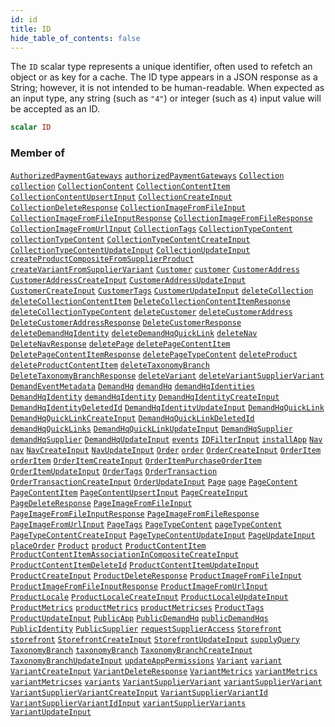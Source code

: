 ```yaml
---
id: id
title: ID
hide_table_of_contents: false
---
```








The `ID` scalar type represents a unique identifier, often used to refetch an object or as key for a cache. The ID type appears in a JSON response as a String; however, it is not intended to be human-readable. When expected as an input type, any string (such as `"4"`) or integer (such as `4`) input value will be accepted as an ID.

```graphql
scalar ID
```




### Member of

[`AuthorizedPaymentGateways`](/demand/api/graphql-admin/reference/objects/authorized-payment-gateways)  <Badge class="secondary" text="object"/><Bullet />[`authorizedPaymentGateways`](/demand/api/graphql-admin/reference/queries/authorized-payment-gateways)  <Badge class="secondary" text="query"/><Bullet />[`Collection`](/demand/api/graphql-admin/reference/objects/collection)  <Badge class="secondary" text="object"/><Bullet />[`collection`](/demand/api/graphql-admin/reference/queries/collection)  <Badge class="secondary" text="query"/><Bullet />[`CollectionContent`](/demand/api/graphql-admin/reference/objects/collection-content)  <Badge class="secondary" text="object"/><Bullet />[`CollectionContentItem`](/demand/api/graphql-admin/reference/objects/collection-content-item)  <Badge class="secondary" text="object"/><Bullet />[`CollectionContentUpsertInput`](/demand/api/graphql-admin/reference/inputs/collection-content-upsert-input)  <Badge class="secondary" text="input"/><Bullet />[`CollectionCreateInput`](/demand/api/graphql-admin/reference/inputs/collection-create-input)  <Badge class="secondary" text="input"/><Bullet />[`CollectionDeleteResponse`](/demand/api/graphql-admin/reference/objects/collection-delete-response)  <Badge class="secondary" text="object"/><Bullet />[`CollectionImageFromFileInput`](/demand/api/graphql-admin/reference/inputs/collection-image-from-file-input)  <Badge class="secondary" text="input"/><Bullet />[`CollectionImageFromFileInputResponse`](/demand/api/graphql-admin/reference/objects/collection-image-from-file-input-response)  <Badge class="secondary" text="object"/><Bullet />[`CollectionImageFromFileResponse`](/demand/api/graphql-admin/reference/objects/collection-image-from-file-response)  <Badge class="secondary" text="object"/><Bullet />[`CollectionImageFromUrlInput`](/demand/api/graphql-admin/reference/inputs/collection-image-from-url-input)  <Badge class="secondary" text="input"/><Bullet />[`CollectionTags`](/demand/api/graphql-admin/reference/objects/collection-tags)  <Badge class="secondary" text="object"/><Bullet />[`CollectionTypeContent`](/demand/api/graphql-admin/reference/objects/collection-type-content)  <Badge class="secondary" text="object"/><Bullet />[`collectionTypeContent`](/demand/api/graphql-admin/reference/queries/collection-type-content)  <Badge class="secondary" text="query"/><Bullet />[`CollectionTypeContentCreateInput`](/demand/api/graphql-admin/reference/inputs/collection-type-content-create-input)  <Badge class="secondary" text="input"/><Bullet />[`CollectionTypeContentUpdateInput`](/demand/api/graphql-admin/reference/inputs/collection-type-content-update-input)  <Badge class="secondary" text="input"/><Bullet />[`CollectionUpdateInput`](/demand/api/graphql-admin/reference/inputs/collection-update-input)  <Badge class="secondary" text="input"/><Bullet />[`createProductCompositeFromSupplierProduct`](/demand/api/graphql-admin/reference/mutations/create-product-composite-from-supplier-product)  <Badge class="secondary" text="mutation"/><Bullet />[`createVariantFromSupplierVariant`](/demand/api/graphql-admin/reference/mutations/create-variant-from-supplier-variant)  <Badge class="secondary" text="mutation"/><Bullet />[`Customer`](/demand/api/graphql-admin/reference/objects/customer)  <Badge class="secondary" text="object"/><Bullet />[`customer`](/demand/api/graphql-admin/reference/queries/customer)  <Badge class="secondary" text="query"/><Bullet />[`CustomerAddress`](/demand/api/graphql-admin/reference/objects/customer-address)  <Badge class="secondary" text="object"/><Bullet />[`CustomerAddressCreateInput`](/demand/api/graphql-admin/reference/inputs/customer-address-create-input)  <Badge class="secondary" text="input"/><Bullet />[`CustomerAddressUpdateInput`](/demand/api/graphql-admin/reference/inputs/customer-address-update-input)  <Badge class="secondary" text="input"/><Bullet />[`CustomerCreateInput`](/demand/api/graphql-admin/reference/inputs/customer-create-input)  <Badge class="secondary" text="input"/><Bullet />[`CustomerTags`](/demand/api/graphql-admin/reference/objects/customer-tags)  <Badge class="secondary" text="object"/><Bullet />[`CustomerUpdateInput`](/demand/api/graphql-admin/reference/inputs/customer-update-input)  <Badge class="secondary" text="input"/><Bullet />[`deleteCollection`](/demand/api/graphql-admin/reference/mutations/delete-collection)  <Badge class="secondary" text="mutation"/><Bullet />[`deleteCollectionContentItem`](/demand/api/graphql-admin/reference/mutations/delete-collection-content-item)  <Badge class="secondary" text="mutation"/><Bullet />[`DeleteCollectionContentItemResponse`](/demand/api/graphql-admin/reference/objects/delete-collection-content-item-response)  <Badge class="secondary" text="object"/><Bullet />[`deleteCollectionTypeContent`](/demand/api/graphql-admin/reference/mutations/delete-collection-type-content)  <Badge class="secondary" text="mutation"/><Bullet />[`deleteCustomer`](/demand/api/graphql-admin/reference/mutations/delete-customer)  <Badge class="secondary" text="mutation"/><Bullet />[`deleteCustomerAddress`](/demand/api/graphql-admin/reference/mutations/delete-customer-address)  <Badge class="secondary" text="mutation"/><Bullet />[`DeleteCustomerAddressResponse`](/demand/api/graphql-admin/reference/objects/delete-customer-address-response)  <Badge class="secondary" text="object"/><Bullet />[`DeleteCustomerResponse`](/demand/api/graphql-admin/reference/objects/delete-customer-response)  <Badge class="secondary" text="object"/><Bullet />[`deleteDemandHqIdentity`](/demand/api/graphql-admin/reference/mutations/delete-demand-hq-identity)  <Badge class="secondary" text="mutation"/><Bullet />[`deleteDemandHqQuickLink`](/demand/api/graphql-admin/reference/mutations/delete-demand-hq-quick-link)  <Badge class="secondary" text="mutation"/><Bullet />[`deleteNav`](/demand/api/graphql-admin/reference/mutations/delete-nav)  <Badge class="secondary" text="mutation"/><Bullet />[`DeleteNavResponse`](/demand/api/graphql-admin/reference/objects/delete-nav-response)  <Badge class="secondary" text="object"/><Bullet />[`deletePage`](/demand/api/graphql-admin/reference/mutations/delete-page)  <Badge class="secondary" text="mutation"/><Bullet />[`deletePageContentItem`](/demand/api/graphql-admin/reference/mutations/delete-page-content-item)  <Badge class="secondary" text="mutation"/><Bullet />[`DeletePageContentItemResponse`](/demand/api/graphql-admin/reference/objects/delete-page-content-item-response)  <Badge class="secondary" text="object"/><Bullet />[`deletePageTypeContent`](/demand/api/graphql-admin/reference/mutations/delete-page-type-content)  <Badge class="secondary" text="mutation"/><Bullet />[`deleteProduct`](/demand/api/graphql-admin/reference/mutations/delete-product)  <Badge class="secondary" text="mutation"/><Bullet />[`deleteProductContentItem`](/demand/api/graphql-admin/reference/mutations/delete-product-content-item)  <Badge class="secondary" text="mutation"/><Bullet />[`deleteTaxonomyBranch`](/demand/api/graphql-admin/reference/mutations/delete-taxonomy-branch)  <Badge class="secondary" text="mutation"/><Bullet />[`DeleteTaxonomyBranchResponse`](/demand/api/graphql-admin/reference/objects/delete-taxonomy-branch-response)  <Badge class="secondary" text="object"/><Bullet />[`deleteVariant`](/demand/api/graphql-admin/reference/mutations/delete-variant)  <Badge class="secondary" text="mutation"/><Bullet />[`deleteVariantSupplierVariant`](/demand/api/graphql-admin/reference/mutations/delete-variant-supplier-variant)  <Badge class="secondary" text="mutation"/><Bullet />[`DemandEventMetadata`](/demand/api/graphql-admin/reference/objects/demand-event-metadata)  <Badge class="secondary" text="object"/><Bullet />[`DemandHq`](/demand/api/graphql-admin/reference/objects/demand-hq)  <Badge class="secondary" text="object"/><Bullet />[`demandHq`](/demand/api/graphql-admin/reference/queries/demand-hq)  <Badge class="secondary" text="query"/><Bullet />[`demandHqIdentities`](/demand/api/graphql-admin/reference/queries/demand-hq-identities)  <Badge class="secondary" text="query"/><Bullet />[`DemandHqIdentity`](/demand/api/graphql-admin/reference/objects/demand-hq-identity)  <Badge class="secondary" text="object"/><Bullet />[`demandHqIdentity`](/demand/api/graphql-admin/reference/queries/demand-hq-identity)  <Badge class="secondary" text="query"/><Bullet />[`DemandHqIdentityCreateInput`](/demand/api/graphql-admin/reference/inputs/demand-hq-identity-create-input)  <Badge class="secondary" text="input"/><Bullet />[`DemandHqIdentityDeletedId`](/demand/api/graphql-admin/reference/objects/demand-hq-identity-deleted-id)  <Badge class="secondary" text="object"/><Bullet />[`DemandHqIdentityUpdateInput`](/demand/api/graphql-admin/reference/inputs/demand-hq-identity-update-input)  <Badge class="secondary" text="input"/><Bullet />[`DemandHqQuickLink`](/demand/api/graphql-admin/reference/objects/demand-hq-quick-link)  <Badge class="secondary" text="object"/><Bullet />[`DemandHqQuickLinkCreateInput`](/demand/api/graphql-admin/reference/inputs/demand-hq-quick-link-create-input)  <Badge class="secondary" text="input"/><Bullet />[`DemandHqQuickLinkDeletedId`](/demand/api/graphql-admin/reference/objects/demand-hq-quick-link-deleted-id)  <Badge class="secondary" text="object"/><Bullet />[`demandHqQuickLinks`](/demand/api/graphql-admin/reference/queries/demand-hq-quick-links)  <Badge class="secondary" text="query"/><Bullet />[`DemandHqQuickLinkUpdateInput`](/demand/api/graphql-admin/reference/inputs/demand-hq-quick-link-update-input)  <Badge class="secondary" text="input"/><Bullet />[`DemandHqSupplier`](/demand/api/graphql-admin/reference/objects/demand-hq-supplier)  <Badge class="secondary" text="object"/><Bullet />[`demandHqSupplier`](/demand/api/graphql-admin/reference/queries/demand-hq-supplier)  <Badge class="secondary" text="query"/><Bullet />[`DemandHqUpdateInput`](/demand/api/graphql-admin/reference/inputs/demand-hq-update-input)  <Badge class="secondary" text="input"/><Bullet />[`events`](/demand/api/graphql-admin/reference/queries/events)  <Badge class="secondary" text="query"/><Bullet />[`IDFilterInput`](/demand/api/graphql-admin/reference/inputs/idfilter-input)  <Badge class="secondary" text="input"/><Bullet />[`installApp`](/demand/api/graphql-admin/reference/mutations/install-app)  <Badge class="secondary" text="mutation"/><Bullet />[`Nav`](/demand/api/graphql-admin/reference/objects/nav)  <Badge class="secondary" text="object"/><Bullet />[`nav`](/demand/api/graphql-admin/reference/queries/nav)  <Badge class="secondary" text="query"/><Bullet />[`NavCreateInput`](/demand/api/graphql-admin/reference/inputs/nav-create-input)  <Badge class="secondary" text="input"/><Bullet />[`NavUpdateInput`](/demand/api/graphql-admin/reference/inputs/nav-update-input)  <Badge class="secondary" text="input"/><Bullet />[`Order`](/demand/api/graphql-admin/reference/objects/order)  <Badge class="secondary" text="object"/><Bullet />[`order`](/demand/api/graphql-admin/reference/queries/order)  <Badge class="secondary" text="query"/><Bullet />[`OrderCreateInput`](/demand/api/graphql-admin/reference/inputs/order-create-input)  <Badge class="secondary" text="input"/><Bullet />[`OrderItem`](/demand/api/graphql-admin/reference/objects/order-item)  <Badge class="secondary" text="object"/><Bullet />[`orderItem`](/demand/api/graphql-admin/reference/queries/order-item)  <Badge class="secondary" text="query"/><Bullet />[`OrderItemCreateInput`](/demand/api/graphql-admin/reference/inputs/order-item-create-input)  <Badge class="secondary" text="input"/><Bullet />[`OrderItemPurchaseOrderItem`](/demand/api/graphql-admin/reference/objects/order-item-purchase-order-item)  <Badge class="secondary" text="object"/><Bullet />[`OrderItemUpdateInput`](/demand/api/graphql-admin/reference/inputs/order-item-update-input)  <Badge class="secondary" text="input"/><Bullet />[`OrderTags`](/demand/api/graphql-admin/reference/objects/order-tags)  <Badge class="secondary" text="object"/><Bullet />[`OrderTransaction`](/demand/api/graphql-admin/reference/objects/order-transaction)  <Badge class="secondary" text="object"/><Bullet />[`OrderTransactionCreateInput`](/demand/api/graphql-admin/reference/inputs/order-transaction-create-input)  <Badge class="secondary" text="input"/><Bullet />[`OrderUpdateInput`](/demand/api/graphql-admin/reference/inputs/order-update-input)  <Badge class="secondary" text="input"/><Bullet />[`Page`](/demand/api/graphql-admin/reference/objects/page)  <Badge class="secondary" text="object"/><Bullet />[`page`](/demand/api/graphql-admin/reference/queries/page)  <Badge class="secondary" text="query"/><Bullet />[`PageContent`](/demand/api/graphql-admin/reference/objects/page-content)  <Badge class="secondary" text="object"/><Bullet />[`PageContentItem`](/demand/api/graphql-admin/reference/objects/page-content-item)  <Badge class="secondary" text="object"/><Bullet />[`PageContentUpsertInput`](/demand/api/graphql-admin/reference/inputs/page-content-upsert-input)  <Badge class="secondary" text="input"/><Bullet />[`PageCreateInput`](/demand/api/graphql-admin/reference/inputs/page-create-input)  <Badge class="secondary" text="input"/><Bullet />[`PageDeleteResponse`](/demand/api/graphql-admin/reference/objects/page-delete-response)  <Badge class="secondary" text="object"/><Bullet />[`PageImageFromFileInput`](/demand/api/graphql-admin/reference/inputs/page-image-from-file-input)  <Badge class="secondary" text="input"/><Bullet />[`PageImageFromFileInputResponse`](/demand/api/graphql-admin/reference/objects/page-image-from-file-input-response)  <Badge class="secondary" text="object"/><Bullet />[`PageImageFromFileResponse`](/demand/api/graphql-admin/reference/objects/page-image-from-file-response)  <Badge class="secondary" text="object"/><Bullet />[`PageImageFromUrlInput`](/demand/api/graphql-admin/reference/inputs/page-image-from-url-input)  <Badge class="secondary" text="input"/><Bullet />[`PageTags`](/demand/api/graphql-admin/reference/objects/page-tags)  <Badge class="secondary" text="object"/><Bullet />[`PageTypeContent`](/demand/api/graphql-admin/reference/objects/page-type-content)  <Badge class="secondary" text="object"/><Bullet />[`pageTypeContent`](/demand/api/graphql-admin/reference/queries/page-type-content)  <Badge class="secondary" text="query"/><Bullet />[`PageTypeContentCreateInput`](/demand/api/graphql-admin/reference/inputs/page-type-content-create-input)  <Badge class="secondary" text="input"/><Bullet />[`PageTypeContentUpdateInput`](/demand/api/graphql-admin/reference/inputs/page-type-content-update-input)  <Badge class="secondary" text="input"/><Bullet />[`PageUpdateInput`](/demand/api/graphql-admin/reference/inputs/page-update-input)  <Badge class="secondary" text="input"/><Bullet />[`placeOrder`](/demand/api/graphql-admin/reference/mutations/place-order)  <Badge class="secondary" text="mutation"/><Bullet />[`Product`](/demand/api/graphql-admin/reference/objects/product)  <Badge class="secondary" text="object"/><Bullet />[`product`](/demand/api/graphql-admin/reference/queries/product)  <Badge class="secondary" text="query"/><Bullet />[`ProductContentItem`](/demand/api/graphql-admin/reference/objects/product-content-item)  <Badge class="secondary" text="object"/><Bullet />[`ProductContentItemAssociationInCompositeCreateInput`](/demand/api/graphql-admin/reference/inputs/product-content-item-association-in-composite-create-input)  <Badge class="secondary" text="input"/><Bullet />[`ProductContentItemDeleteId`](/demand/api/graphql-admin/reference/objects/product-content-item-delete-id)  <Badge class="secondary" text="object"/><Bullet />[`ProductContentItemUpdateInput`](/demand/api/graphql-admin/reference/inputs/product-content-item-update-input)  <Badge class="secondary" text="input"/><Bullet />[`ProductCreateInput`](/demand/api/graphql-admin/reference/inputs/product-create-input)  <Badge class="secondary" text="input"/><Bullet />[`ProductDeleteResponse`](/demand/api/graphql-admin/reference/objects/product-delete-response)  <Badge class="secondary" text="object"/><Bullet />[`ProductImageFromFileInput`](/demand/api/graphql-admin/reference/inputs/product-image-from-file-input)  <Badge class="secondary" text="input"/><Bullet />[`ProductImageFromFileInputResponse`](/demand/api/graphql-admin/reference/objects/product-image-from-file-input-response)  <Badge class="secondary" text="object"/><Bullet />[`ProductImageFromUrlInput`](/demand/api/graphql-admin/reference/inputs/product-image-from-url-input)  <Badge class="secondary" text="input"/><Bullet />[`ProductLocale`](/demand/api/graphql-admin/reference/objects/product-locale)  <Badge class="secondary" text="object"/><Bullet />[`ProductLocaleCreateInput`](/demand/api/graphql-admin/reference/inputs/product-locale-create-input)  <Badge class="secondary" text="input"/><Bullet />[`ProductLocaleUpdateInput`](/demand/api/graphql-admin/reference/inputs/product-locale-update-input)  <Badge class="secondary" text="input"/><Bullet />[`ProductMetrics`](/demand/api/graphql-admin/reference/objects/product-metrics)  <Badge class="secondary" text="object"/><Bullet />[`productMetrics`](/demand/api/graphql-admin/reference/queries/product-metrics)  <Badge class="secondary" text="query"/><Bullet />[`productMetricses`](/demand/api/graphql-admin/reference/queries/product-metricses)  <Badge class="secondary" text="query"/><Bullet />[`ProductTags`](/demand/api/graphql-admin/reference/objects/product-tags)  <Badge class="secondary" text="object"/><Bullet />[`ProductUpdateInput`](/demand/api/graphql-admin/reference/inputs/product-update-input)  <Badge class="secondary" text="input"/><Bullet />[`PublicApp`](/demand/api/graphql-admin/reference/objects/public-app)  <Badge class="secondary" text="object"/><Bullet />[`PublicDemandHq`](/demand/api/graphql-admin/reference/objects/public-demand-hq)  <Badge class="secondary" text="object"/><Bullet />[`publicDemandHqs`](/demand/api/graphql-admin/reference/queries/public-demand-hqs)  <Badge class="secondary" text="query"/><Bullet />[`PublicIdentity`](/demand/api/graphql-admin/reference/objects/public-identity)  <Badge class="secondary" text="object"/><Bullet />[`PublicSupplier`](/demand/api/graphql-admin/reference/objects/public-supplier)  <Badge class="secondary" text="object"/><Bullet />[`requestSupplierAccess`](/demand/api/graphql-admin/reference/mutations/request-supplier-access)  <Badge class="secondary" text="mutation"/><Bullet />[`Storefront`](/demand/api/graphql-admin/reference/objects/storefront)  <Badge class="secondary" text="object"/><Bullet />[`storefront`](/demand/api/graphql-admin/reference/queries/storefront)  <Badge class="secondary" text="query"/><Bullet />[`StorefrontCreateInput`](/demand/api/graphql-admin/reference/inputs/storefront-create-input)  <Badge class="secondary" text="input"/><Bullet />[`StorefrontUpdateInput`](/demand/api/graphql-admin/reference/inputs/storefront-update-input)  <Badge class="secondary" text="input"/><Bullet />[`supplyQuery`](/demand/api/graphql-admin/reference/queries/supply-query)  <Badge class="secondary" text="query"/><Bullet />[`TaxonomyBranch`](/demand/api/graphql-admin/reference/objects/taxonomy-branch)  <Badge class="secondary" text="object"/><Bullet />[`taxonomyBranch`](/demand/api/graphql-admin/reference/queries/taxonomy-branch)  <Badge class="secondary" text="query"/><Bullet />[`TaxonomyBranchCreateInput`](/demand/api/graphql-admin/reference/inputs/taxonomy-branch-create-input)  <Badge class="secondary" text="input"/><Bullet />[`TaxonomyBranchUpdateInput`](/demand/api/graphql-admin/reference/inputs/taxonomy-branch-update-input)  <Badge class="secondary" text="input"/><Bullet />[`updateAppPermissions`](/demand/api/graphql-admin/reference/mutations/update-app-permissions)  <Badge class="secondary" text="mutation"/><Bullet />[`Variant`](/demand/api/graphql-admin/reference/objects/variant)  <Badge class="secondary" text="object"/><Bullet />[`variant`](/demand/api/graphql-admin/reference/queries/variant)  <Badge class="secondary" text="query"/><Bullet />[`VariantCreateInput`](/demand/api/graphql-admin/reference/inputs/variant-create-input)  <Badge class="secondary" text="input"/><Bullet />[`VariantDeleteResponse`](/demand/api/graphql-admin/reference/objects/variant-delete-response)  <Badge class="secondary" text="object"/><Bullet />[`VariantMetrics`](/demand/api/graphql-admin/reference/objects/variant-metrics)  <Badge class="secondary" text="object"/><Bullet />[`variantMetrics`](/demand/api/graphql-admin/reference/queries/variant-metrics)  <Badge class="secondary" text="query"/><Bullet />[`variantMetricses`](/demand/api/graphql-admin/reference/queries/variant-metricses)  <Badge class="secondary" text="query"/><Bullet />[`variants`](/demand/api/graphql-admin/reference/queries/variants)  <Badge class="secondary" text="query"/><Bullet />[`VariantSupplierVariant`](/demand/api/graphql-admin/reference/objects/variant-supplier-variant)  <Badge class="secondary" text="object"/><Bullet />[`variantSupplierVariant`](/demand/api/graphql-admin/reference/queries/variant-supplier-variant)  <Badge class="secondary" text="query"/><Bullet />[`VariantSupplierVariantCreateInput`](/demand/api/graphql-admin/reference/inputs/variant-supplier-variant-create-input)  <Badge class="secondary" text="input"/><Bullet />[`VariantSupplierVariantId`](/demand/api/graphql-admin/reference/objects/variant-supplier-variant-id)  <Badge class="secondary" text="object"/><Bullet />[`VariantSupplierVariantIdInput`](/demand/api/graphql-admin/reference/inputs/variant-supplier-variant-id-input)  <Badge class="secondary" text="input"/><Bullet />[`variantSupplierVariants`](/demand/api/graphql-admin/reference/queries/variant-supplier-variants)  <Badge class="secondary" text="query"/><Bullet />[`VariantUpdateInput`](/demand/api/graphql-admin/reference/inputs/variant-update-input)  <Badge class="secondary" text="input"/>



